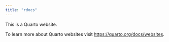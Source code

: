 ```yaml
---
title: "rdocs"
---
```


This is a Quarto website.

To learn more about Quarto websites visit <https://quarto.org/docs/websites>.
